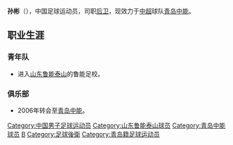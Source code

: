 {{noteta|G1=足球}}{{Football player infobox
| playername = 孙彬
| image =
| fullname = 孙彬
| height = 190厘米
| nickname =
| dateofbirth = {{Birth date and age|year=1985|month=4|day=25}}
| cityofbirth = [[山东|山东]][[青岛|青岛]]
| countryofbirth = {{flagicon|CHN}}[[中国|中国]]
| currentclub = {{flagicon|CHN}}[[青岛中能|青岛中能]]
| clubnumber = 15
| position = [[后卫_(足球)|后卫]]
| youthyears =
| youthclubs ={{flagicon|CHN}}[[山东鲁能泰山|山东鲁能泰山]]
| years = 2006-
| clubs = {{flagicon|CHN}}[[青岛中能|青岛中能]]
| caps(goals) =
| nationalyears =
| nationalteam =
| nationalcaps(goals) =
| pcupdate = 2009年1月25日（日） 06:24 (UTC)
| ntupdate = 2009年1月25日（日） 06:24 (UTC)
| manageryears =
| managerclubs =
}}

'''孙彬'''（{{bd|1985年|4月25日|catIdx=S}}），中国足球运动员，司职[[后卫_(足球)|后卫]]，现效力于[[中超|中超]]球队[[青岛中能|青岛中能]]。

==职业生涯==
===青年队===
*进入[[山东鲁能泰山|山东鲁能泰山]]的鲁能足校。
===俱乐部===
*2006年转会至[[青岛中能|青岛中能]]。

{{2009年青岛中能名单}}

{{DEFAULTSORT:SUN Bin}}
[[Category:中国男子足球运动员|Category:中国男子足球运动员]]
[[Category:山东鲁能泰山球员|Category:山东鲁能泰山球员]]
[[Category:青岛中能球员|Category:青岛中能球员]]
[[Category:孙姓|B]]
[[Category:足球後衛|Category:足球後衛]]
[[Category:青岛籍足球运动员|Category:青岛籍足球运动员]]